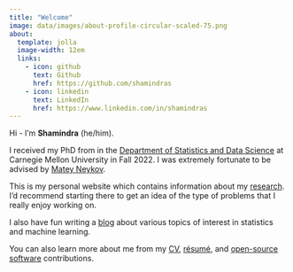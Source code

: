 ```yaml
---
title: "Welcome"
image: data/images/about-profile-circular-scaled-75.png
about:
  template: jolla
  image-width: 12em
  links:
    - icon: github
      text: Github
      href: https://github.com/shamindras
    - icon: linkedin
      text: LinkedIn
      href: https://www.linkedin.com/in/shamindras
---
```


Hi - I’m **Shamindra** (he/him).

I received my PhD from in the [Department of Statistics and Data
Science](http://www.stat.cmu.edu/) at Carnegie Mellon University in Fall 2022. I
was extremely fortunate to be advised by [Matey
Neykov](http://mateyneykov.com/).

This is my personal website which contains information about my
[research](https://www.shamindras.com/research.html){target="_blank"}. I'd recommend
starting there to get an idea of the type of problems that I really enjoy
working on.

I also have fun writing a 
[blog](https://www.shamindras.com/posts.html){target="_blank"} 
about various topics of interest in statistics and machine learning.

You can also learn more about me from my
[CV](https://www.shamindras.com/data/pdfs/CV.pdf){target="_blank"},
[résumé](https://www.shamindras.com/data/pdfs/resume.pdf){target="_blank"},
and [open-source
software](https://www.shamindras.com/software.html){target="_blank"}
contributions.

<!-- Please browse around, and feel free to get in touch for any collaborations. -->

